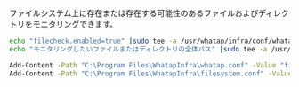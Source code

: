 ファイルシステム上に存在または存在する可能性のあるファイルおよびディレクトリをモニタリングできます。

<Tabs groupId='server-user-script'>
<TabItem value="lxs" label="Linux Shell">

```bash title=SH
echo "filecheck.enabled=true" |sudo tee -a /usr/whatap/infra/conf/whatap.conf
echo "モニタリングしたいファイルまたはディレクトリの全体パス" |sudo tee -a /usr/whatap/infra/conf/filesystem.conf
```

</TabItem>
<TabItem value="wps" label="Windows Powershell">

```bash title=SH
Add-Content -Path "C:\Program Files\WhatapInfra\whatap.conf" -Value "filecheck.enabled=true"
Add-Content -Path "C:\Program Files\WhatapInfra\filesystem.conf" -Value "モニタリングするファイルまたはディレクトリの全体パス"
```

</TabItem>
</Tabs>

